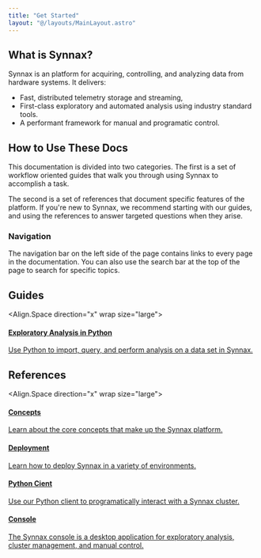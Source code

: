 ```yaml
---
title: "Get Started"
layout: "@/layouts/MainLayout.astro"
---
```




## What is Synnax?

Synnax is an platform for acquiring, controlling, and analyzing data from hardware 
systems. It delivers:

* Fast, distributed telemetry storage and streaming, 
* First-class exploratory and automated analysis using industry standard tools.
* A performant framework for manual and programatic control.

## How to Use These Docs

This documentation is divided into two categories. The first is a set of workflow oriented
guides that walk you through using Synnax to accomplish a task. 

The second is a set of references that document specific features of the platform. If 
you're new to Synnax, we recommend starting with our guides, and using the references
to answer targeted questions when they arise.

### Navigation

The navigation bar on the left side of the page contains links to every page in the
documentation. You can also use the search bar at the top of the page to search for
specific topics.

## Guides

<Align.Space direction="x" wrap size="large">
<a class="chip" href="/guides/exploratory-analysis-in-python">
<div>
<h4>Exploratory Analysis in Python</h4>
<p>
Use Python to import, query, and perform analysis on a data set in Synnax.
</p>
</div>
</a>
</Align.Space>

## References

<Align.Space direction="x" wrap size="large">
<a class="chip" href="/concepts/overview">
<div>
<h4>Concepts</h4>
<p>
Learn about the core concepts that make up the Synnax platform.
</p>
</div>
</a>
<a class="chip" href="/deployment/get-started">
<div>
<h4>Deployment</h4>
<p>
Learn how to deploy Synnax in a variety of environments.
</p>
</div>
</a>
<a class="chip" href="/python-client/get-started">
<div>
<h4>Python Cient</h4>
<p>
Use our Python client to programatically interact
with a Synnax cluster.
</p>
</div>
</a>
<a class="chip" href="/console/get-started">
<div>
<h4>Console</h4>
<p>
The Synnax console is a desktop application for exploratory analysis, cluster management,
and manual control.
</p>
</div>
</a>
</Align.Space>





